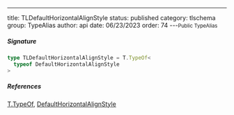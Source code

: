 ---
title: TLDefaultHorizontalAlignStyle
status: published
category: tlschema
group: TypeAlias
author: api
date: 06/23/2023
order: 74
---<Small>Public TypeAlias</Small>




##### Signature


```ts
type TLDefaultHorizontalAlignStyle = T.TypeOf<
  typeof DefaultHorizontalAlignStyle
>
```

##### References

[T.TypeOf](/gen/validate/TypeOf-type), [DefaultHorizontalAlignStyle](/gen/tlschema/DefaultHorizontalAlignStyle-var)

